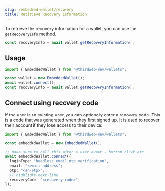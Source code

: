 ```yaml
---
slug: /embedded-wallet/recovery
title: Retirieve Recovery Information
---
```


To retrieve the recovery information for a wallet, you can use the `getRecoveryInfo` method.

```typescript
const recoveryInfo = await wallet.getRecoveryInformation();
```

## Usage

```typescript
import { EmbeddedWallet } from "@thirdweb-dev/wallets";

const wallet = new EmbeddedWallet();
await wallet.connect();
const recoveryInfo = await wallet.getRecoveryInformation();
```

## Connect using recovery code

If the user is an existing user, you can optionally enter a recovery code. This is a code that was generated when they first signed up. It is used to recover their account if they lose access to their device:

```typescript
import { EmbeddedWallet } from "@thirdweb-dev/wallets";

const embeddedWallet = new EmbeddedWallet();

// make sure to call this after a user event - button click etc.
await embeddedWallet.connect({
  loginType: "headless_email_otp_verification",
  email: "<email-address";
  otp: "<an-otp>";
  // highlight-next-line
  recoveryCode: "<recovery-code>";
});
```
